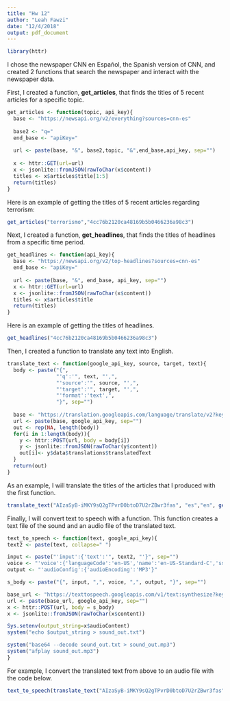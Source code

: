 ```yaml
---
title: "Hw 12"
author: "Leah Fawzi"
date: "12/4/2018"
output: pdf_document
---
```

```r
library(httr)
```

I chose the newspaper CNN en Español, the Spanish version of CNN, and created 2 functions that search the newspaper and interact with the newspaper data.

First, I created a function, **get_articles**, that finds the titles of 5 recent articles for a specific topic.

```r
get_articles <- function(topic, api_key){
  base <- "https://newsapi.org/v2/everything?sources=cnn-es"
  
  base2 <- "q="
  end_base <- "apiKey="
  
  url <- paste(base, "&", base2,topic, "&",end_base,api_key, sep="")
  
  x <- httr::GET(url=url)
  x <- jsonlite::fromJSON(rawToChar(x$content))
  titles <- x$articles$title[1:5]
  return(titles)
}
```

Here is an example of getting the titles of 5 recent articles regarding terrorism:

```r
get_articles("terrorismo","4cc76b2120ca48169b5b0466236a98c3")
```

Next, I created a function, **get_headlines**, that finds the titles of headlines from a specific time period.

```r
get_headlines <- function(api_key){
  base <- "https://newsapi.org/v2/top-headlines?sources=cnn-es"
  end_base <- "apiKey="
  
  url <- paste(base, "&", end_base, api_key, sep="")
  x <- httr::GET(url=url)
  x <- jsonlite::fromJSON(rawToChar(x$content))
  titles <- x$articles$title
  return(titles)
}
```

Here is an example of getting the titles of headlines.
```r
get_headlines("4cc76b2120ca48169b5b0466236a98c3")
```

Then, I created a function to translate any text into English.
```r
translate_text <- function(google_api_key, source, target, text){
  body <- paste("{",
                "'q':'", text, "',", 
                "'source':'", source, "',",
                "'target':'", target, "',",
                "'format':'text',",  
                "}", sep="")
  
  base <- "https://translation.googleapis.com/language/translate/v2?key="
  url <- paste(base, google_api_key, sep="")
  out <- rep(NA, length(body))
  for(i in 1:length(body)){
    y <- httr::POST(url, body = body[i])
    y <- jsonlite::fromJSON(rawToChar(y$content))
    out[i]<- y$data$translations$translatedText
  }
  return(out)
}
```

As an example, I will translate the titles of the articles that I produced with the first function.

```r
translate_text("AIzaSyB-iMKY9sQ2gTPvrD0btoD7U2rZBwr3fas", "es","en", get_articles("terrorismo","4cc76b2120ca48169b5b0466236a98c3"))
```

Finally, I will convert text to speech with a function. This function creates a text file of the sound and an audio file of the translated text.

```r
text_to_speech <- function(text, google_api_key){
text2 <- paste(text, collapse=" ")

input <- paste("'input':{'text':'", text2, "'}", sep="")
voice <- "'voice':{'languageCode':'en-US','name':'en-US-Standard-C','ssmlGender':'FEMALE'}"
output <- "'audioConfig':{'audioEncoding':'MP3'}"

s_body <- paste("{", input, ",", voice, ",", output, "}", sep="")

base_url <- "https://texttospeech.googleapis.com/v1/text:synthesize?key="
url <- paste(base_url, google_api_key, sep="")
x <- httr::POST(url, body = s_body)
x <- jsonlite::fromJSON(rawToChar(x$content))

Sys.setenv(output_string=x$audioContent)
system("echo $output_string > sound_out.txt")

system("base64 --decode sound_out.txt > sound_out.mp3")
system("afplay sound_out.mp3")
}
```

For example, I convert the translated text from above to an audio file with the code below.
```r
text_to_speech(translate_text("AIzaSyB-iMKY9sQ2gTPvrD0btoD7U2rZBwr3fas", "es","en", get_articles("terrorismo","4cc76b2120ca48169b5b0466236a98c3")),"AIzaSyB-iMKY9sQ2gTPvrD0btoD7U2rZBwr3fas")
```

